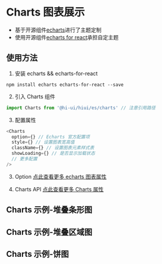 # Charts 图表展示

- 基于开源组件[echarts](https://echarts.apache.org/zh/index.html)进行了主题定制
- 使用开源组件[echarts for react](https://github.com/hustcc/echarts-for-react)承担自定主题

## 使用方法

1. 安装 echarts && echarts-for-react

```shell
npm install echarts echarts-for-react --save
```

2. 引入 Charts 组件

```js
import Charts from '@hi-ui/hiui/es/charts' // 注意引用路径
```

3. 配置属性

```js
<Charts
  option={} // Echarts 官方配置项
  style={} // 设置图表宽高值
  className={} // 设置图表元素样式表
  showLoading={} // 是否显示加载状态
  // 更多配置
/>
```

3. Option
   [点此查看更多 echarts 图表属性](https://echarts.apache.org/zh/option.html)

4. Charts API
   [点此查看更多 Charts 属性](https://github.com/hustcc/echarts-for-react)

## Charts 示例-堆叠条形图


<DemoBase />

## Charts 示例-堆叠区域图


<DemoBase2 />

## Charts 示例-饼图


<DemoBase3 />
